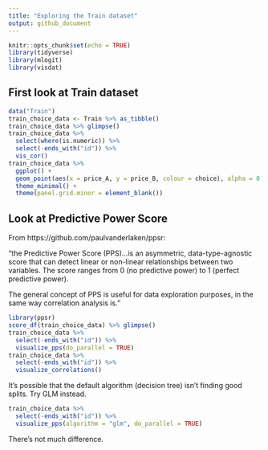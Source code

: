 ```yaml
---
title: "Exploring the Train dataset"
output: github_document
---
```


```r
knitr::opts_chunk$set(echo = TRUE)
library(tidyverse)
library(mlogit)
library(visdat)
```

## First look at Train dataset

```r
data("Train")
train_choice_data <- Train %>% as_tibble()
train_choice_data %>% glimpse()
train_choice_data %>%
  select(where(is.numeric)) %>% 
  select(-ends_with("id")) %>% 
  vis_cor()
train_choice_data %>%
  ggplot() +
  geom_point(aes(x = price_A, y = price_B, colour = choice), alpha = 0.2) +
  theme_minimal() +
  theme(panel.grid.minor = element_blank())
```

## Look at Predictive Power Score

From https://github.com/paulvanderlaken/ppsr:

"the Predictive Power Score (PPS)...is an asymmetric, data-type-agnostic score that can detect linear or non-linear relationships between two variables. The score ranges from 0 (no predictive power) to 1 (perfect predictive power).

The general concept of PPS is useful for data exploration purposes, in the same way correlation analysis is."

```r
library(ppsr)
score_df(train_choice_data) %>% glimpse()
train_choice_data %>% 
  select(-ends_with("id")) %>% 
  visualize_pps(do_parallel = TRUE)
train_choice_data %>% 
  select(-ends_with("id")) %>% 
  visualize_correlations()

```

It's possible that the default algorithm (decision tree) isn't finding good splits. Try GLM instead.

```r
train_choice_data %>% 
  select(-ends_with("id")) %>% 
  visualize_pps(algorithm = "glm", do_parallel = TRUE)

```

There's not much difference.